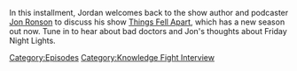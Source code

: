 {{DEFAULTSORT:
    #_EPISODE_0887:Jon Ronson Returns
}}{{Episode
    | title           = Jon Ronson Returns
    | caption         = Listen to this episode on [https://knowledgefight.libsyn.com/887-jon-ronson-returns Libsyn], View discussion on [https://reddit.com/1933qn1 Reddit]
    | episodeNumber   = 887
    | length          = 01:18:14
    | airDate         = January 10, 2024
    | episodeType     = [[:Category:Knowledge Fight Interview|Knowledge Fight Interview]]
    | appearance      = [[John Ronson]]
    | previousEpisode = [[886: More Like Jimmy Bore, Part 2]]
    | nextEpisode     = [[888: The Debate Of The Century, Part 1]]
}}

{{Stub}}

In this installment, Jordan welcomes back to the show author and podcaster [http://www.jonronson.com/ Jon Ronson] to discuss his show [https://podcasts.apple.com/us/podcast/things-fell-apart/id1592984136 Things Fell Apart], which has a new season out now.  Tune in to hear about bad doctors and Jon's thoughts about Friday Night Lights.

[[Category:Episodes]]
[[Category:Knowledge Fight Interview]]
